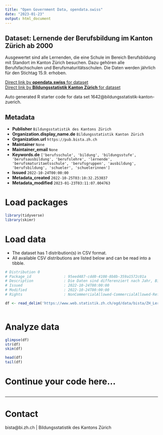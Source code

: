 ```yaml
---
title: "Open Government Data, opendata.swiss"
date: "2023-01-23"
output: html_document
---
```


## Dataset: Lernende der Berufsbildung im Kanton Zürich ab 2000

Ausgewertet sind alle Lernenden, die eine Schule im Bereich Berufsbildung mit Standort im Kanton Zürich besuchen. Dazu gehören alle Berufsfachschulen und Berufsmaturitätsschulen. Die Daten werden jährlich für den Stichtag 15.9. erhoben.

[Direct link by **opendata.swiss** for dataset](https://opendata.swiss/de/dataset/lernende-der-berufsbildung-im-kanton-zurich-ab-2000)<br>
[Direct link by **Bildungsstatistik Kanton Zürich** for dataset](nan)

Auto generated R starter code for data set 1642@bildungsstatistik-kanton-zuerich.

## Metadata

- **Publisher** `Bildungsstatistik des Kantons Zürich`
- **Organization.display_name.de** `Bildungsstatistik Kanton Zürich`
- **Organization.url** `https://pub.bista.zh.ch`
- **Maintainer** `None`
- **Maintainer_email** `None`
- **Keywords.de** `['berufsschule', 'bildung', 'bildungsstufe', 'berufsausbildung', 'berufslehre', 'lernende', 'berufsmaturitaetsschule', 'berufsgruppen', 'ausbildung', 'berufsbildung', 'schueler', 'schuelerinnen']`
- **Issued** `2022-10-24T00:00:00`
- **Metadata_created** `2022-10-25T03:10:32.253037`
- **Metadata_modified** `2023-01-23T03:11:07.004763`


# Load packages

```r

library(tidyverse)
library(skimr)

```

# Load data

-   The dataset has 1 distribution(s) in CSV format.
-   All available CSV distributions are listed below and can be read into a tibble.

```r

# Distribution 0
# Package_id               : 95eed487-cdd0-4108-8b8b-359a1572c01a
# Description              : Die Daten sind differenziert nach Jahr, Bildungsfeld und Berufsmaturitätstyp. Jahr: Das Jahr ist jeweils das Kalenderjahr der Erhebung, wobei der Stichtag der 15.9. ist. Die Daten für das Jahr 2021 sind somit im Schuljahr 2021/22 erhoben worden und zeigen den Datenstand am 15. September 2021. Bildungsfeld: Das Bildungsfeld ist eine Kategorisierung der Berufsbildung nach ISCED2013-F. Es gibt acht Kategorien. Berufsmaturitaetstyp: Beim Berufsmaturitätstyp wird unterschieden zwischen "Berufsfachschule (ohne BM)", "BM1" (gleichzeitig mit der Lehre) oder "BM2" (nach der Lehre). Anzahl: Anzahl der Schülerinnen und Schüler mit der entsprechenden Merkmalskombination
# Issued                   : 2022-10-24T00:00:00
# Modified                 : 2022-10-24T00:00:00
# Rights                   : NonCommercialAllowed-CommercialAllowed-ReferenceRequired

df <- read_delim('https://www.web.statistik.zh.ch/ogd/data/bista/ZH_Lernende_Berufsbildung_Bildungsfeld.csv')



```

# Analyze data

```r

glimpse(df)
str(df)
skim(df)

head(df)
tail(df)

```

# Continue your code here...

```r

```

------------------------------------------------------------------------

# Contact

bista@bi.zh.ch | Bildungsstatistik des Kantons Zürich
